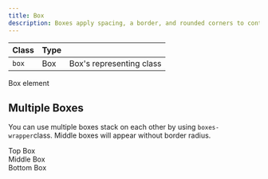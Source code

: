 ```yaml
---
title: Box
description: Boxes apply spacing, a border, and rounded corners to content areas.
---
```


| Class            | Type    |                                                 |
| ---------------- | ------- | ----------------------------------------------- |
| `box`            | Box     | Box's representing class                        |

<Preview>
  <div class="box">Box element</div>
</Preview>

## Multiple Boxes

You can use multiple boxes stack on each other by using `boxes-wrapper`class. Middle boxes will appear without border radius.

<Preview center>
  <div class="boxes-wrapper">
    <div class="box u-flex u-gap-16 u-cross-center">Top Box</div>
    <div class="box u-flex u-gap-16 u-cross-center">Middle Box</div>
    <div class="box u-flex u-gap-16 u-cross-center">Bottom Box</div>
  </div>
</Preview>
